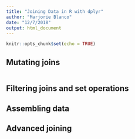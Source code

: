 ```yaml
---
title: "Joining Data in R with dplyr"
author: "Marjorie Blanco"
date: "12/7/2018"
output: html_document
---
```


```r
knitr::opts_chunk$set(echo = TRUE)
```

## Mutating joins

```r

```

## Filtering joins and set operations


## Assembling data

## Advanced joining


## 
